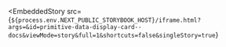 
<EmbeddedStory
  src={`${process.env.NEXT_PUBLIC_STORYBOOK_HOST}/iframe.html?args=&id=primitive-data-display-card--docs&viewMode=story&full=1&shortcuts=false&singleStory=true`}
></EmbeddedStory>